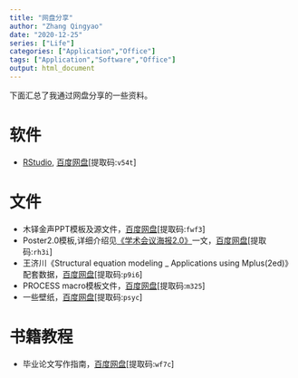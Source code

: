 ```yaml
---
title: "网盘分享"
author: "Zhang Qingyao"
date: "2020-12-25"
series: ["Life"]
categories: ["Application","Office"]
tags: ["Application","Software","Office"]
output: html_document
---
```

下面汇总了我通过网盘分享的一些资料。

# 软件

- [RStudio](https://www.rstudio.com/products/rstudio/download/), [百度网盘](https://pan.baidu.com/s/18tdsap6FIXrW9AtV0BHZPA)[提取码:`v54t`]

# 文件

- 木铎金声PPT模板及源文件，[百度网盘](https://pan.baidu.com/s/1XgXCVN08jzW9iSKPHY4I_g)[提取码:`fwf3`]
- Poster2.0模板,详细介绍见[《学术会议海报2.0》](https://yao.psych.pub/post/poster2.0/poster2.0/)一文，[百度网盘](https://pan.baidu.com/s/1nIqkbNB1KQQy526tJNh5QQ)[提取码:`rh3i`]
- 王济川《Structural equation modeling _ Applications using Mplus(2ed)》配套数据，[百度网盘](https://pan.baidu.com/s/1LN04BfxohkzG5GP0cVVDuw)[提取码:`p9i6`]
- PROCESS macro模板文件，[百度网盘](https://pan.baidu.com/s/1SArTueI9HjfyTeQbBm91Bw)[提取码:`m325`]
- 一些壁纸，[百度网盘](https://pan.baidu.com/s/1NRfE0iI9wnkDn5k4B-2ihg)[提取码:`psyc`]

# 书籍教程
- 毕业论文写作指南，[百度网盘](https://pan.baidu.com/s/1SNJUEfOTbGjHyu1oTUi-0Q)[提取码:`wf7c`]
